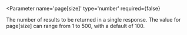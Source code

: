 
<Parameter 
  name='page[size]'
  type='number'
  required={false}
>
  The number of results to be returned in a single response.
  The value for page[size] can range from 1 to 500, with a default of 100.
</Parameter>